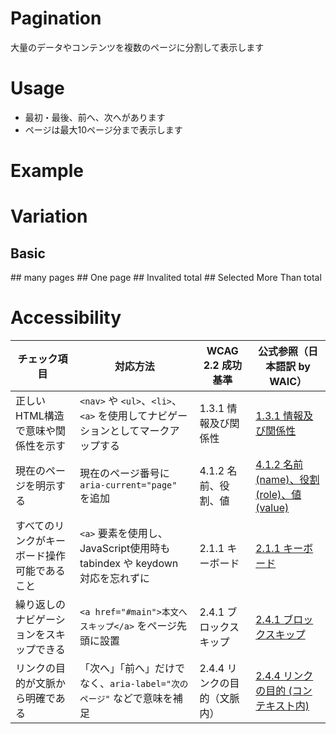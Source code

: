 
<Meta of={PaginationStories} />

# Pagination
大量のデータやコンテンツを複数のページに分割して表示します

# Usage
- 最初・最後、前へ、次へがあります
- ページは最大10ページ分まで表示します

# Example
<Canvas of={PaginationStories.Basic} />
<Controls />

# Variation
## Basic
<Canvas of={PaginationStories.Basic} />
## many pages
<Canvas of={PaginationStories.ManyPages} />
## One page
<Canvas of={PaginationStories.OnePage} />
## Invalited total
<Canvas of={PaginationStories.InvalidTotal} />
## Selected More Than total
<Canvas of={PaginationStories.SelectedMoreThanTotal} />

# Accessibility

<div style={{ overflowX: 'auto' }}>
  <table style={{ borderCollapse: 'collapse', width: '100%', border: '1px solid #ddd' }}>
    <thead>
      <tr>
        <th style={{ border: '1px solid #ddd', padding: '12px', textAlign: 'left', backgroundColor: '#f5f5f5' }}>チェック項目</th>
        <th style={{ border: '1px solid #ddd', padding: '12px', textAlign: 'left', backgroundColor: '#f5f5f5' }}>対応方法</th>
        <th style={{ border: '1px solid #ddd', padding: '12px', textAlign: 'left', backgroundColor: '#f5f5f5' }}>WCAG 2.2 成功基準</th>
        <th style={{ border: '1px solid #ddd', padding: '12px', textAlign: 'left', backgroundColor: '#f5f5f5' }}>公式参照（日本語訳 by WAIC）</th>
      </tr>
    </thead>
    <tbody>
      <tr>
        <td style={{ border: '1px solid #ddd', padding: '12px' }}>正しいHTML構造で意味や関係性を示す</td>
        <td style={{ border: '1px solid #ddd', padding: '12px' }}>
          <code>&lt;nav&gt;</code> や <code>&lt;ul&gt;</code>、<code>&lt;li&gt;</code>、<code>&lt;a&gt;</code> を使用してナビゲーションとしてマークアップする
        </td>
        <td style={{ border: '1px solid #ddd', padding: '12px' }}>1.3.1 情報及び関係性</td>
        <td style={{ border: '1px solid #ddd', padding: '12px' }}>
          <a href="https://waic.jp/translations/WCAG22/Understanding/info-and-relationships.html" target="_blank" rel="noopener noreferrer">1.3.1 情報及び関係性</a>
        </td>
      </tr>
      <tr style={{ backgroundColor: 'transparent' }}>
        <td style={{ border: '1px solid #ddd', padding: '12px' }}>現在のページを明示する</td>
        <td style={{ border: '1px solid #ddd', padding: '12px' }}>
          現在のページ番号に <code>aria-current="page"</code> を追加
        </td>
        <td style={{ border: '1px solid #ddd', padding: '12px' }}>4.1.2 名前、役割、値</td>
        <td style={{ border: '1px solid #ddd', padding: '12px' }}>
          <a href="https://waic.jp/translations/WCAG22/Understanding/name-role-value.html" target="_blank" rel="noopener noreferrer">4.1.2 名前 (name)、役割 (role)、値 (value)</a>
        </td>
      </tr>
      <tr>
        <td style={{ border: '1px solid #ddd', padding: '12px' }}>すべてのリンクがキーボード操作可能であること</td>
        <td style={{ border: '1px solid #ddd', padding: '12px' }}>
          <code>&lt;a&gt;</code> 要素を使用し、JavaScript使用時も tabindex や keydown 対応を忘れずに
        </td>
        <td style={{ border: '1px solid #ddd', padding: '12px' }}>2.1.1 キーボード</td>
        <td style={{ border: '1px solid #ddd', padding: '12px' }}>
          <a href="https://waic.jp/translations/WCAG22/Understanding/keyboard.html" target="_blank" rel="noopener noreferrer">2.1.1 キーボード</a>
        </td>
      </tr>
      <tr style={{ backgroundColor: 'transparent' }}>
        <td style={{ border: '1px solid #ddd', padding: '12px' }}>繰り返しのナビゲーションをスキップできる</td>
        <td style={{ border: '1px solid #ddd', padding: '12px' }}>
          <code>&lt;a href="#main"&gt;本文へスキップ&lt;/a&gt;</code> をページ先頭に設置
        </td>
        <td style={{ border: '1px solid #ddd', padding: '12px' }}>2.4.1 ブロックスキップ</td>
        <td style={{ border: '1px solid #ddd', padding: '12px' }}>
          <a href="https://waic.jp/translations/WCAG22/Understanding/bypass-blocks.html" target="_blank" rel="noopener noreferrer">2.4.1 ブロックスキップ</a>
        </td>
      </tr>
      <tr>
        <td style={{ border: '1px solid #ddd', padding: '12px' }}>リンクの目的が文脈から明確である</td>
        <td style={{ border: '1px solid #ddd', padding: '12px' }}>
          「次へ」「前へ」だけでなく、<code>aria-label="次のページ"</code> などで意味を補足
        </td>
        <td style={{ border: '1px solid #ddd', padding: '12px' }}>2.4.4 リンクの目的（文脈内）</td>
        <td style={{ border: '1px solid #ddd', padding: '12px' }}>
          <a href="https://waic.jp/translations/WCAG22/Understanding/link-purpose-in-context.html" target="_blank" rel="noopener noreferrer">2.4.4 リンクの目的 (コンテキスト内)</a>
        </td>
      </tr>
    </tbody>
  </table>
</div>
